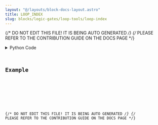 ```yaml
---
layout: "@/layouts/block-docs-layout.astro"
title: LOOP_INDEX
slug: blocks/logic-gates/loop-tools/loop-index
---
```


{/* DO NOT EDIT THIS FILE! IT IS BEING AUTO GENERATED */}
{/* PLEASE REFER TO THE CONTRIBUTION GUIDE ON THE DOCS PAGE */}


<PythonDocsDisplay docstring={docstring} />
<details>
<summary>Python Code</summary>



<Code code={pythonCode} lang="py" wrap theme="dracula" />

[Find this Flojoy Block on GitHub](https://github.com/flojoy-ai/blocks/blob/main/blocks/LOGIC_GATES/LOOP_TOOLS/LOOP_INDEX/LOOP_INDEX.py)

</details>

## Example


<GetHelpWidget />


<AppDisplay app={app} blockName="LOOP_INDEX" client:visible />


<Example />

{/* DO NOT EDIT THIS FILE! IT IS BEING AUTO GENERATED */}
{/* PLEASE REFER TO THE CONTRIBUTION GUIDE ON THE DOCS PAGE */}
